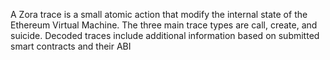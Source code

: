 A Zora trace is a small atomic action that modify the internal state of the Ethereum Virtual Machine. The three main trace types are call, create, and suicide. Decoded traces include additional information based on submitted smart contracts and their ABI